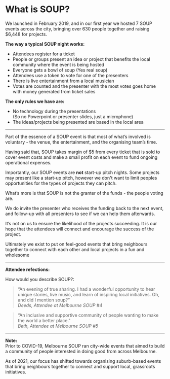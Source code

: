 
# What is SOUP?

We launched in February 2019, and in our first year we hosted 7 SOUP events across the city, bringing over 630 people together and raising $6,448 for projects. 

**The way a typical SOUP night works:**

- Attendees register for a ticket
- People or groups present an idea or project that benefits the local community where the event is being hosted
- Everyone gets a bowl of soup (Yes real soup)
- Attendees use a token to vote for one of the presenters
- There is live entertainment from a local musician
- Votes are counted and the presenter with the most votes goes home with money generated from ticket sales

**‌The only rules we have are:**
- No technology during the presentations\
	(So no Powerpoint or presenter slides, just a microphone)
- The ideas/projects being presented are based in the local area

---

Part of the essence of a SOUP event is that most of what’s involved is voluntary - the venue, the entertainment, and the organising team’s time.

Having said that, SOUP takes margin of $5 from every ticket that is sold to cover event costs and make a small profit on each event to fund ongoing operational expenses.

Importantly, our SOUP events are **not** start-up pitch nights. Some projects may present like a start-up pitch, however we don't want to limit peoples opportunities for the types of projects they can pitch.

What’s more is that SOUP is not the granter of the funds - the people voting are. 

We do invite the presenter who receives the funding back to the next event, and follow-up with all presenters to see if we can help them afterwards. 

It’s not on us to ensure the likelihood of the projects succeeding. It is our hope that the attendees will connect and encourage the success of the project.

Ultimately we exist to put on feel-good events that bring neighbours together to connect with each other and local projects in a fun and wholesome 

---
**Attendee refections:**

How would you describe SOUP?:

> “An evening of true sharing. I had a wonderful
opportunity to hear unique stories, live music,
and learn of inspiring local initiatives.
Oh, and did I mention soup?”\
*Deeds, Attendee at Melbourne SOUP #4*

> “An inclusive and supportive community of people wanting to make the world a better place."\
> *Beth, Attendee at Melbourne SOUP #5*


---

**Note:**\
Prior to COVID-19, Melbourne SOUP ran city-wide events that aimed to build a community of people interested in doing good from across Melbourne.

As of 2021, our focus has shifted towards organising suburb-based events that bring neighbours together to connect and support local, grassroots initiatives.